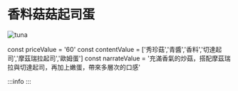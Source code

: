 # 香料菇菇起司蛋
![tuna](/img/item/DSC_4915.jpg)

const priceValue = '60'
const contentValue = ['秀珍菇','青醬','香料','切達起司','摩茲瑞拉起司','歐姆蛋']
const narrateValue = '充滿香氣的炒菇，搭配摩茲瑞拉與切達起司，再加上嫩蛋，帶來多層次的口感'

:::info
<PublicLayout
price={priceValue}
content={contentValue}
narrate={narrateValue}
/>
:::